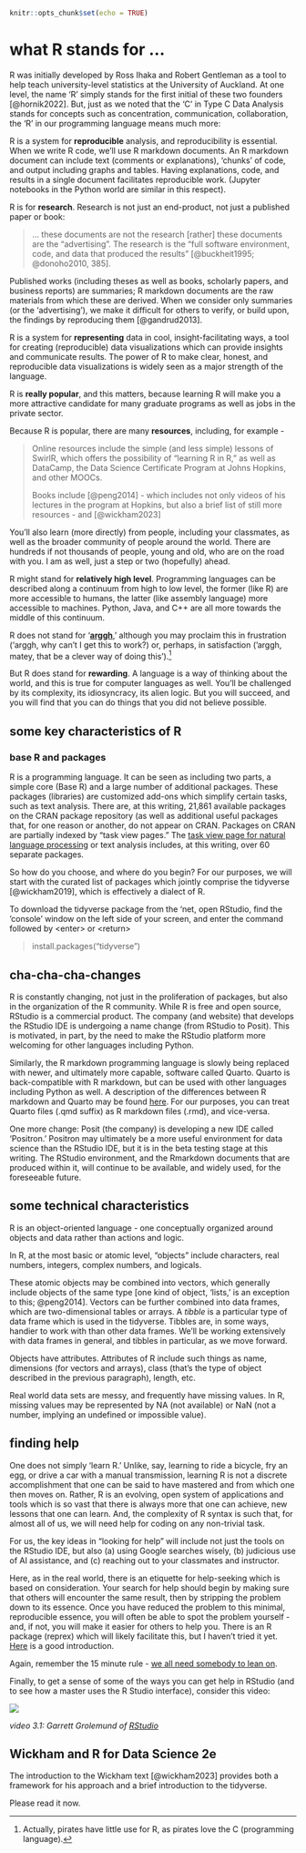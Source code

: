 ```r
knitr::opts_chunk$set(echo = TRUE)
```
# what R stands for ...

R was initially developed by Ross Ihaka and Robert Gentleman as a tool to help teach university-level statistics at the University of Auckland. At one level, the name 'R' simply stands for the first initial of these two founders [@hornik2022]. But, just as we noted that the 'C' in Type C Data Analysis stands for concepts such as concentration, communication, collaboration, the 'R' in our programming language means much more:

R is a system for **reproducible** analysis, and reproducibility is essential. When we write R code, we'll use R markdown documents. An R markdown document can include text (comments or explanations), 'chunks' of code, and output including graphs and tables. Having explanations, code, and results in a single document facilitates reproducible work. (Jupyter notebooks in the Python world are similar in this respect).

R is for **research**. Research is not just an end-product, not just a published paper or book:

> ... these documents are not the research [rather] these documents are the "advertising". The research is the "full software environment, code, and data that produced the results" [@buckheit1995; @donoho2010, 385].

Published works (including theses as well as books, scholarly papers, and business reports) are summaries; R markdown documents are the raw materials from which these are derived. When we consider only summaries (or the 'advertising'), we make it difficult for others to verify, or build upon, the findings by reproducing them [@gandrud2013].

R is a system for **representing** data in cool, insight-facilitating ways, a tool for creating (reproducible) data visualizations which can provide insights and communicate results. The power of R to make clear, honest, and reproducible data visualizations is widely seen as a major strength of the language.

R is **really popular**, and this matters, because learning R will make you a more attractive candidate for many graduate programs as well as jobs in the private sector.

Because R is popular, there are many **resources**, including, for example -

> Online resources include the simple (and less simple) lessons of SwirlR, which offers the possibility of "learning R in R," as well as DataCamp, the Data Science Certificate Program at Johns Hopkins, and other MOOCs.
>
> Books include [@peng2014] - which includes not only videos of his lectures in the program at Hopkins, but also a brief list of still more resources - and [@wickham2023]

You'll also learn (more directly) from people, including your classmates, as well as the broader community of people around the world. There are hundreds if not thousands of people, young and old, who are on the road with you. I am as well, just a step or two (hopefully) ahead.

R might stand for **relatively high level**. Programming languages can be described along a continuum from high to low level, the former (like R) are more accessible to humans, the latter (like assembly language) more accessible to machines. Python, Java, and C++ are all more towards the middle of this continuum.

R does not stand for '[**arggh**](https://www.urbandictionary.com/define.php?term=ARGH),' although you may proclaim this in frustration ('arggh, why can't I get this to work?) or, perhaps, in satisfaction ('arggh, matey, that be a clever way of doing this').[^03-welcometor-1]

[^03-welcometor-1]: Actually, pirates have little use for R, as pirates love the C (programming language).

But R does stand for **rewarding**. A language is a way of thinking about the world, and this is true for computer languages as well. You'll be challenged by its complexity, its idiosyncracy, its alien logic. But you will succeed, and you will find that you can do things that you did not believe possible.

## some key characteristics of R

### base R and packages

R is a programming language. It can be seen as including two parts, a simple core (Base R) and a large number of additional packages. These packages (libraries) are customized add-ons which simplify certain tasks, such as text analysis. There are, at this writing, 21,861 available packages on the CRAN package repository (as well as additional useful packages that, for one reason or another, do not appear on CRAN. Packages on CRAN are partially indexed by "task view pages." The [task view page for natural language processing](https://cran.r-project.org/web/views/NaturalLanguageProcessing.html) or text analysis includes, at this writing, over 60 separate packages.

So how do you choose, and where do you begin? For our purposes, we will start with the curated list of packages which jointly comprise the tidyverse [@wickham2019], which is effectively a dialect of R.

To download the tidyverse package from the 'net, open RStudio, find the 'console' window on the left side of your screen, and enter the command followed by \<enter\> or \<return\>

> install.packages("tidyverse")

## cha-cha-cha-changes

R is constantly changing, not just in the proliferation of packages, but also in the organization of the R community. While R is free and open source, RStudio is a commercial product. The company (and website) that develops the RStudio IDE is undergoing a name change (from RStudio to Posit). This is motivated, in part, by the need to make the RStudio platform more welcoming for other languages including Python.

Similarly, the R markdown programming language is slowly being replaced with newer, and ultimately more capable, software called Quarto. Quarto is back-compatible with R markdown, but can be used with other languages including Python as well. A description of the differences between R markdown and Quarto may be found [here](https://quarto.org/docs/faq/rmarkdown.html). For our purposes, you can treat Quarto files (.qmd suffix) as R markdown files (.rmd), and vice-versa.

One more change: Posit (the company) is developing a new IDE called 'Positron.' Positron may ultimately be a more useful environment for data science than the RStudio IDE, but it is in the beta testing stage at this writing. The RStudio environment, and the Rmarkdown documents that are produced within it, will continue to be available, and widely used, for the foreseeable future.

## some technical characteristics

R is an object-oriented language - one conceptually organized around objects and data rather than actions and logic.

In R, at the most basic or atomic level, "objects" include characters, real numbers, integers, complex numbers, and logicals.

These atomic objects may be combined into vectors, which generally include objects of the same type [one kind of object, 'lists,' is an exception to this; @peng2014]. Vectors can be further combined into data frames, which are two-dimensional tables or arrays. A *tibble* is a particular type of data frame which is used in the tidyverse. Tibbles are, in some ways, handier to work with than other data frames. We'll be working extensively with data frames in general, and tibbles in particular, as we move forward.

Objects have attributes. Attributes of R include such things as name, dimensions (for vectors and arrays), class (that's the type of object described in the previous paragraph), length, etc.

Real world data sets are messy, and frequently have missing values. In R, missing values may be represented by NA (not available) or NaN (not a number, implying an undefined or impossible value).

## finding help

One does not simply 'learn R.' Unlike, say, learning to ride a bicycle, fry an egg, or drive a car with a manual transmission, learning R is not a discrete accomplishment that one can be said to have mastered and from which one then moves on. Rather, R is an evolving, open system of applications and tools which is so vast that there is always more that one can achieve, new lessons that one can learn. And, the complexity of R syntax is such that, for almost all of us, we will need help for coding on any non-trivial task.

For us, the key ideas in "looking for help" will include not just the tools on the RStudio IDE, but also (a) using Google searches wisely, (b) judicious use of AI assistance, and (c) reaching out to your classmates and instructor.

Here, as in the real world, there is an etiquette for help-seeking which is based on consideration. Your search for help should begin by making sure that others will encounter the same result, then by stripping the problem down to its essence. Once you have reduced the problem to this minimal, reproducible essence, you will often be able to spot the problem yourself - and, if not, you will make it easier for others to help you. There is an R package (reprex) which will likely facilitate this, but I haven't tried it yet. [Here](https://www.tidyverse.org/help/) is a good introduction.

Again, remember the 15 minute rule - [we all need somebody to lean on](https://youtu.be/2YapAxPfRyI).

Finally, to get a sense of some of the ways you can get help in RStudio (and to see how a master uses the R Studio interface), consider this video:

[![](https://embed-fastly.wistia.com/deliveries/85f90f89c20cf329c8e6091508fe44c045e70167.jpg?image_play_button_size=2x&image_crop_resized=960x585&image_play_button=1&image_play_button_color=4287c7e0)](https://rstudio.com/resources/webinars/programming-part-1-writing-code-in-rstudio/?wvideo=k8kz4e0p2v)

*video 3.1: Garrett Grolemund of [RStudio](https://www.rstudio.com/)*

## Wickham and R for Data Science 2e

The introduction to the Wickham text [@wickham2023] provides both a framework for his approach and a brief introduction to the tidyverse.

Please read it now.
